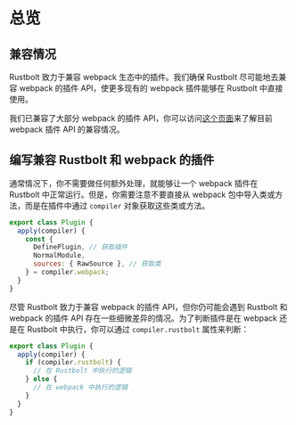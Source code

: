 # 总览

## 兼容情况

Rustbolt 致力于兼容 webpack 生态中的插件。我们确保 Rustbolt 尽可能地去兼容 webpack 的插件 API，使更多现有的 webpack 插件能够在 Rustbolt 中直接使用。

我们已兼容了大部分 webpack 的插件 API，你可以访问[这个页面](https://github.com/orgs/khulnasoft/projects/9)来了解目前 webpack 插件 API 的兼容情况。

## 编写兼容 Rustbolt 和 webpack 的插件

通常情况下，你不需要做任何额外处理，就能够让一个 webpack 插件在 Rustbolt 中正常运行。但是，你需要注意不要直接从 webpack 包中导入类或方法，而是在插件中通过 `compiler` 对象获取这些类或方法。

```js
export class Plugin {
  apply(compiler) {
    const {
      DefinePlugin, // 获取插件
      NormalModule,
      sources: { RawSource }, // 获取类
    } = compiler.webpack;
  }
}
```

尽管 Rustbolt 致力于兼容 webpack 的插件 API，但你仍可能会遇到 Rustbolt 和 webpack 的插件 API 存在一些细微差异的情况。为了判断插件是在 webpack 还是在 Rustbolt 中执行，你可以通过 `compiler.rustbolt` 属性来判断：

```js
export class Plugin {
  apply(compiler) {
    if (compiler.rustbolt) {
      // 在 Rustbolt 中执行的逻辑
    } else {
      // 在 webpack 中执行的逻辑
    }
  }
}
```

